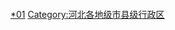 {{Catnav|頁面分類|...|河北行政区划|河北县级行政区|河北各地级市县级行政区}}
{{Catnav|頁面分類|...|河北地级市|河北各地级市行政区划|石家庄行政区划}}

[[Category:石家庄行政区划|*01]]
[[Category:河北各地级市县级行政区|Category:河北各地级市县级行政区]]
<br>{{hideh
|Head = 石家庄各区县市所辖乡镇与街道
|FrameStyle   = border:solid 1px #0000ff;
|HeadStyle    = text-align:left;background:transparent;
|ContentStyle = background: #FFFFE0;
}}
{{edit|Template:石家庄市长安区行政区划}}{{石家庄市长安区行政区划|state=expanded}}<br>
{{edit|Template:石家庄市桥东区行政区划}}{{石家庄市桥东区行政区划|state=expanded}}<br>
{{edit|Template:石家庄市桥西区行政区划}}{{石家庄市桥西区行政区划|state=expanded}}<br>
{{edit|Template:石家庄市新华区行政区划}}{{石家庄市新华区行政区划|state=expanded}}<br>
{{edit|Template:石家庄市裕华区行政区划}}{{石家庄市裕华区行政区划|state=expanded}}<br>
{{edit|Template:石家庄市井陉矿区行政区划}}{{石家庄市井陉矿区行政区划|state=expanded}}<br>
{{edit|Template:鹿泉市行政区划}}{{鹿泉市行政区划|state=expanded}}<br>
{{edit|Template:辛集市行政区划}}{{辛集市行政区划|state=expanded}}<br>
{{edit|Template:藁城市行政区划}}{{藁城市行政区划|state=expanded}}<br>
{{edit|Template:晋州市行政区划}}{{晋州市行政区划|state=expanded}}<br>
{{edit|Template:新乐市行政区划}}{{新乐市行政区划|state=expanded}}<br>
{{edit|Template:深泽县行政区划}}{{深泽县行政区划|state=expanded}}<br>
{{edit|Template:无极县行政区划}}{{无极县行政区划|state=expanded}}<br>
{{edit|Template:赵县行政区划}}{{赵县行政区划|state=expanded}}<br>
{{edit|Template:灵寿县行政区划}}{{灵寿县行政区划|state=expanded}}<br>
{{edit|Template:高邑县行政区划}}{{高邑县行政区划|state=expanded}}<br>
{{edit|Template:元氏县行政区划}}{{元氏县行政区划|state=expanded}}<br>
{{edit|Template:赞皇县行政区划}}{{赞皇县行政区划|state=expanded}}<br>
{{edit|Template:平山县行政区划}}{{平山县行政区划|state=expanded}}<br>
{{edit|Template:井陉县行政区划}}{{井陉县行政区划|state=expanded}}<br>
{{edit|Template:栾城县行政区划}}{{栾城县行政区划|state=expanded}}<br>
{{edit|Template:正定县行政区划}}{{正定县行政区划|state=expanded}}<br>
{{edit|Template:行唐县行政区划}}{{行唐县行政区划|state=expanded}}<br>
{{hidef}}